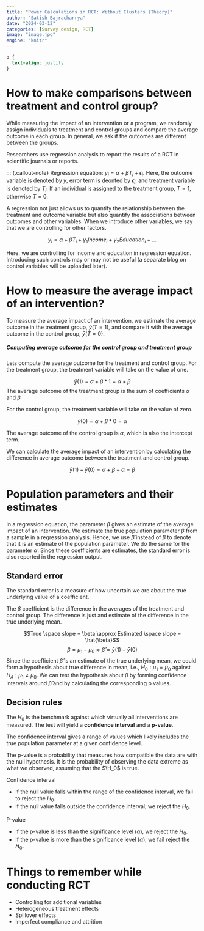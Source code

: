 ```yaml
---
title: "Power Calculations in RCT: Without Clusters (Theory)"
author: "Satish Bajracharrya"
date: "2024-03-12"
categories: [Survey design, RCT]
image: "image.jpg"
engine: "knitr"
---
```


```css
p {
  text-align: justify
}
```

# How to make comparisons between treatment and control group?

While measuring the impact of an intervention or a program, we randomly assign individuals to treatment and control groups and compare the average outcome in each group. In general, we ask if the outcomes are different between the groups. 

Researchers use regression analysis to report the results of a RCT in scientific journals or reports.

::: {.callout-note}
Regression equation: $y_i= \alpha + \beta T_i + \epsilon_i$. Here, the outcome variable is denoted by $y$, error term is deonted by $\epsilon_i$, and treatment variable is denoted by $T_i$. If an individual is assigned to the treatment group, $T = 1$, otherwise $T = 0$. 

A regression not just allows us to quantify the relationship between the treatment and outcome variable but also quantify the associations between outcomes and other variables. When we introduce other variables, we say that we are controlling for other factors. 

$$y_i = \alpha + \beta T_i + \gamma_1 Income_i + \gamma_2 Education_i + ... $$

Here, we are controlling for income and education in regression equation. Introducing such controls may or may not be useful (a separate blog on control variables will be uploaded later).  

# How to measure the average impact of an intervention?

To measure the average impact of an intervention, we estimate the average outcome in the treatment group, $\bar y (T=1)$, and compare it with the average outcome in the control group, $\bar y (T=0)$. 

##### Computing average outcome for the control group and treatment group

Lets compute the average outcome for the treatment and control group. For the treatment group, the treatment variable will take on the value of one. 

$$ \bar y(1) = \alpha + \beta * 1 = \alpha + \beta $$
The average outcome of the treatment group is the sum of coefficients $\alpha$ and $\beta$

For the control group, the treatment variable will take on the value of zero. 

$$\bar y(0) = \alpha + \beta * 0 = \alpha$$

The average outcome of the control group is $\alpha$, which is also the intercept term. 

We can calculate the average impact of an intervention by calculating the difference in average outcome between the treatment and control group. 

$$\bar y(1) - \bar y(0) = \alpha + \beta -\alpha = \beta$$

# Population parameters and their estimates

In a regression equation, the parameter $\beta$ gives an estimate of the average impact of an intervention. We estimate the true population parameter $\beta$ from a sample in a regression analysis. Hence, we use $\hat{\beta}$ instead of $\beta$ to denote that it is an estimate of the population parameter. We do the same for the parameter $\alpha$. Since these coefficients are estimates, the standard error is also reported in the regression output. 

::: {.callout-tip}
## Standard error

The standard error is a measure of how uncertain we are about the true underlying value of a coefficient.
:::

The $\beta$ coefficient is the difference in the averages of the treatment and control group. The difference is just and estimate of the difference in the true underlying mean. 

$$True \space slope = \beta \approx Estimated \space slope = \hat{\beta}$$
$$\beta = \mu_1 - \mu_0 \approx \hat{\beta} = \bar{y} (1) - \bar{y}(0)$$
Since the coefficient $\hat{\beta}$ is an estimate of the true underlying mean, we could form a hypothesis about true difference in mean, i.e., $H_0: \mu_1 = \mu_0$ against $H_A: \mu_1 \neq \mu_0$. We can test the hypothesis about $\beta$ by forming confidence intervals around $\hat{\beta}$ and by calculating the corresponding p values. 

## Decision rules

The $H_0$ is the benchmark against which virtually all interventions are measured. The test will yield a **confidence interval** and a **p-value**. 

::: {.callout-note}
The confidence interval gives a range of values which likely includes the true population parameter at a given confidence level.
:::

The p-value is a probability that measures how compatible the data are with the null hypothesis. It is the probability of observing the data extreme as what we observed, assuming that the $\H_0$ is true.

Confidence interval

- If the null value falls within the range of the confidence interval, we fail to reject the $H_0$.
- If the null value falls outside the confidence interval, we reject the $H_0$.

P-value

- If the p-value is less than the significance level ($\alpha$), we reject the $H_0$.
- If the p-value is more than the significance level ($\alpha$), we fail reject the $H_0$.

# Things to remember while conducting RCT

- Controlling for additional variables
- Heterogeneous treatment effects
- Spillover effects
- Imperfect compliance and attrition


